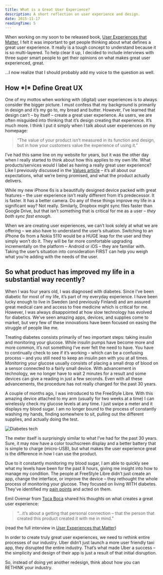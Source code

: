```yaml
---
title: What is a Great User Experience?
description: A short reflection on user experience and design.
date: 2015-11-17
readingTime: 5
---
```


When working on my soon to be released book, [User Experiences that Matter](/book/), I felt it was important to get people thinking about what defines a great user experience. It really is a tough concept to understand because it is so multi-layered. To help clear it up, I decided to include interviews with three super smart people to get their opinions on what makes great user experienced, great.

&#8230;I now realize that I should probably add my voice to the question as well.

## How \*I\* Define Great UX

One of my mottos when working with (digital) user experiences is to always consider the bigger picture. I must confess that my background is primarily in design and it’s my go to, my bread and butter. However, I’ve learned that design can’t &#8211; by itself &#8211; create a great user experience. As users, we are often misguided into thinking that it’s design creating that experience. It’s much more. I think I put it simply when I talk about user experiences on my homepage:

> “The value of your product isn’t measured in its function and design, but in how your customers value the experience of using it.”

I’ve had this same line on my website for years, but it was the other day when I really started to think about how this applies to my own life. What products/services would I label as having a really great user experience? Like I previously discussed in the [Values article](/understanding-values/) &#8211; it’s all about our expectations, what we’re being promised, and what the product actually delivers.

While my new iPhone 6s is a beautifully designed device packed with great features &#8211; the user experience isn’t really different from it’s predecessor. It is faster. It has a better camera. Do any of these things improve my life in a significant way? Not really. Similarly, Dropbox might sync files faster than Google Drive, but that isn’t something that is critical for me as a user &#8211; _they both sync fast enough_.

When we are creating user experiences, we can’t look solely at what we are offering &#8211; we also have to understand the user’s situation. Switching to an iPhone 6s from a Nokia 5110 would be a HUGE leap for the user and they simply won’t do it. They will be far more comfortable upgrading incrementally on the platform &#8211; Android or iOS &#8211; they are familiar with. Taking the user’s situation into consideration FIRST can help you weigh what you’re adding with the needs of the user.

## So what product has improved my life in a substantial way recently?

When I was four years old, I was diagnosed with diabetes. Since I’ve been diabetic for most of my life, it’s part of my everyday experience. I have been lucky enough to live in Sweden (and previously Finland) and am assured great medical care and access to free medicine which is critical for me. However, I was always disappointed at how slow technology has evolved for diabetics. We’ve seen amazing apps, devices, and supplies come to market, but very few of these innovations have been focused on easing the struggle of people like me.

Treating diabetes consists primarily of two important steps: taking insulin and monitoring your glucose. While insulin pumps have become more and more common, it’s not something I’ve ever felt the need to have. You have to continually check to see if it’s working &#8211; which can be a confusing process &#8211; and you still need to keep an insulin pen with you at all times. Monitoring your glucose usually consists of placing a small drop of blood on a sensor connected to a fairly small device. With advancement in technology, we no longer have to wait 2 minutes for a result and some devices can give a reading in just a few seconds. Even with all these advancements, the procedure has not really changed for the past 30 years.

A couple of months ago, I was introduced to the FreeStyle Libre. With this amazing device attached to my arm (usually for two weeks at a time) I can wirelessly check my glucose levels at any time. I just swipe a meter and it displays my blood sugar. I am no longer bound to the process of constantly washing my hands, finding somewhere to sit, pulling out the different supplies, and actually doing the test.

![Diabetes tech](A9649582-DC2A-4260-A76C-679975658524.jpg)

The meter itself is surprisingly similar to what I’ve had for the past 30 years. Sure, it may now have a color touchscreen display and a better battery that is simple to charge (micro-USB), but what makes the user experience great is the difference in how I can use the product.

Due to it constantly monitoring my blood sugar, I am able to quickly see what my levels have been for the past 8 hours, giving me insight into how to manage my condition. The people at FreeStyle Libre didn’t just create an app, change the interface, or improve the device &#8211; they rethought the whole process of monitoring your glucose. They focused on living WITH diabetes. They’ve identified my [pain points](/understanding-pain-dream-fix/) and acted on them.

Emil Ovemar from <a href="http://www.tocaboca.com" target="_blank">Toca Boca</a> shared his thoughts on what creates a great user experience:

> “&#8230;it’s about a getting that personal connection &#8211; that the person that created this product created it with me in mind.”

(read the full interview in [User Experiences that Matter](https://antonsten.com/books/user-experiences-matter/))

In order to create truly great user experiences, we need to rethink entire processes of our industry. Uber didn’t just launch a more user friendly taxi app, they disrupted the entire industry. That’s what made Uber a success &#8211; the simplicity and design of their app is just a result of that initial disruption.

So, instead of doing yet another redesign, think about how you can RETHINK your industry.